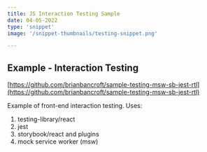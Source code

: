 ```yaml
---
title: JS Interaction Testing Sample
date: 04-05-2022
type: 'snippet'
image: '/snippet-thumbnails/testing-snippet.png'

---
```


## Example - Interaction Testing

[https://github.com/brianbancroft/sample-testing-msw-sb-jest-rtl](https://github.com/brianbancroft/sample-testing-msw-sb-jest-rtl)

Example of front-end interaction testing. Uses:

1. testing-library/react
2. jest
3. storybook/react and plugins
4. mock service worker  (msw)